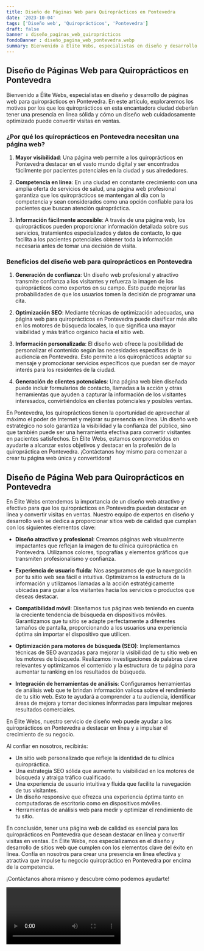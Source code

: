 ```yaml
---
title: Diseño de Páginas Web para Quiroprácticos en Pontevedra
date: '2023-10-04'
tags: ['Diseño web', 'Quiroprácticos', 'Pontevedra']
draft: false
banner : diseño_paginas_web_quiroprácticos
fondoBanner : diseño_pagina_web_pontevedra.webp
summary: Bienvenido a Élite Webs, especialistas en diseño y desarrollo de páginas web para quiroprácticos en Pontevedra. En este artículo, exploraremos los motivos por los que los quiroprácticos en esta encantadora ciudad deberían tener una presencia en línea sólida y cómo un diseño web cuidadosamente optimizado puede convertir visitas en ventas.
---
```


## Diseño de Páginas Web para Quiroprácticos en Pontevedra

Bienvenido a Élite Webs, especialistas en diseño y desarrollo de páginas web para quiroprácticos en Pontevedra. En este artículo, exploraremos los motivos por los que los quiroprácticos en esta encantadora ciudad deberían tener una presencia en línea sólida y cómo un diseño web cuidadosamente optimizado puede convertir visitas en ventas.

### ¿Por qué los quiroprácticos en Pontevedra necesitan una página web?

1. **Mayor visibilidad**: Una página web permite a los quiroprácticos en Pontevedra destacar en el vasto mundo digital y ser encontrados fácilmente por pacientes potenciales en la ciudad y sus alrededores.

2. **Competencia en línea**: En una ciudad en constante crecimiento con una amplia oferta de servicios de salud, una página web profesional garantiza que los quiroprácticos se mantengan al día con la competencia y sean considerados como una opción confiable para los pacientes que buscan atención quiropráctica.

3. **Información fácilmente accesible**: A través de una página web, los quiroprácticos pueden proporcionar información detallada sobre sus servicios, tratamientos especializados y datos de contacto, lo que facilita a los pacientes potenciales obtener toda la información necesaria antes de tomar una decisión de visita.

### Beneficios del diseño web para quiroprácticos en Pontevedra

1. **Generación de confianza**: Un diseño web profesional y atractivo transmite confianza a los visitantes y refuerza la imagen de los quiroprácticos como expertos en su campo. Esto puede mejorar las probabilidades de que los usuarios tomen la decisión de programar una cita.

2. **Optimización SEO**: Mediante técnicas de optimización adecuadas, una página web para quiroprácticos en Pontevedra puede clasificar más alto en los motores de búsqueda locales, lo que significa una mayor visibilidad y más tráfico orgánico hacia el sitio web.

3. **Información personalizada**: El diseño web ofrece la posibilidad de personalizar el contenido según las necesidades específicas de la audiencia en Pontevedra. Esto permite a los quiroprácticos adaptar su mensaje y promocionar servicios específicos que puedan ser de mayor interés para los residentes de la ciudad.

4. **Generación de clientes potenciales**: Una página web bien diseñada puede incluir formularios de contacto, llamadas a la acción y otras herramientas que ayuden a capturar la información de los visitantes interesados, convirtiéndolos en clientes potenciales y posibles ventas.

En Pontevedra, los quiroprácticos tienen la oportunidad de aprovechar al máximo el poder de Internet y mejorar su presencia en línea. Un diseño web estratégico no solo garantiza la visibilidad y la confianza del público, sino que también puede ser una herramienta efectiva para convertir visitantes en pacientes satisfechos. En Élite Webs, estamos comprometidos en ayudarte a alcanzar estos objetivos y destacar en la profesión de la quiropráctica en Pontevedra. ¡Contáctanos hoy mismo para comenzar a crear tu página web única y convertidora!

<GifSeo />

<Cta />

## Diseño de Página Web para Quiroprácticos en Pontevedra

En Élite Webs entendemos la importancia de un diseño web atractivo y efectivo para que los quiroprácticos en Pontevedra puedan destacar en línea y convertir visitas en ventas. Nuestro equipo de expertos en diseño y desarrollo web se dedica a proporcionar sitios web de calidad que cumplan con los siguientes elementos clave:

- **Diseño atractivo y profesional**: Creamos páginas web visualmente impactantes que reflejan la imagen de tu clínica quiropráctica en Pontevedra. Utilizamos colores, tipografías y elementos gráficos que transmiten profesionalismo y confianza.

- **Experiencia de usuario fluida**: Nos aseguramos de que la navegación por tu sitio web sea fácil e intuitiva. Optimizamos la estructura de la información y utilizamos llamadas a la acción estratégicamente ubicadas para guiar a los visitantes hacia los servicios o productos que deseas destacar.

- **Compatibilidad móvil**: Diseñamos tus páginas web teniendo en cuenta la creciente tendencia de búsqueda en dispositivos móviles. Garantizamos que tu sitio se adapte perfectamente a diferentes tamaños de pantalla, proporcionando a los usuarios una experiencia óptima sin importar el dispositivo que utilicen.

- **Optimización para motores de búsqueda (SEO)**: Implementamos técnicas de SEO avanzadas para mejorar la visibilidad de tu sitio web en los motores de búsqueda. Realizamos investigaciones de palabras clave relevantes y optimizamos el contenido y la estructura de tu página para aumentar tu ranking en los resultados de búsqueda.

- **Integración de herramientas de análisis**: Configuramos herramientas de análisis web que te brindan información valiosa sobre el rendimiento de tu sitio web. Esto te ayudará a comprender a tu audiencia, identificar áreas de mejora y tomar decisiones informadas para impulsar mejores resultados comerciales.

En Élite Webs, nuestro servicio de diseño web puede ayudar a los quiroprácticos en Pontevedra a destacar en línea y a impulsar el crecimiento de su negocio. 

Al confiar en nosotros, recibirás:

- Un sitio web personalizado que refleje la identidad de tu clínica quiropráctica.
- Una estrategia SEO sólida que aumente tu visibilidad en los motores de búsqueda y atraiga tráfico cualificado.
- Una experiencia de usuario intuitiva y fluida que facilite la navegación de tus visitantes.
- Un diseño responsive que ofrezca una experiencia óptima tanto en computadoras de escritorio como en dispositivos móviles.
- Herramientas de análisis web para medir y optimizar el rendimiento de tu sitio.

En conclusión, tener una página web de calidad es esencial para los quiroprácticos en Pontevedra que desean destacar en línea y convertir visitas en ventas. En Élite Webs, nos especializamos en el diseño y desarrollo de sitios web que cumplen con los elementos clave del éxito en línea. Confía en nosotros para crear una presencia en línea efectiva y atractiva que impulse tu negocio quiropráctico en Pontevedra por encima de la competencia.

¡Contáctanos ahora mismo y descubre cómo podemos ayudarte!

<Video />

<CtaBot job='Quiroprácticos' city='Pontevedra'/>

<Gmaps query='Pontevedra+españa+maps' />